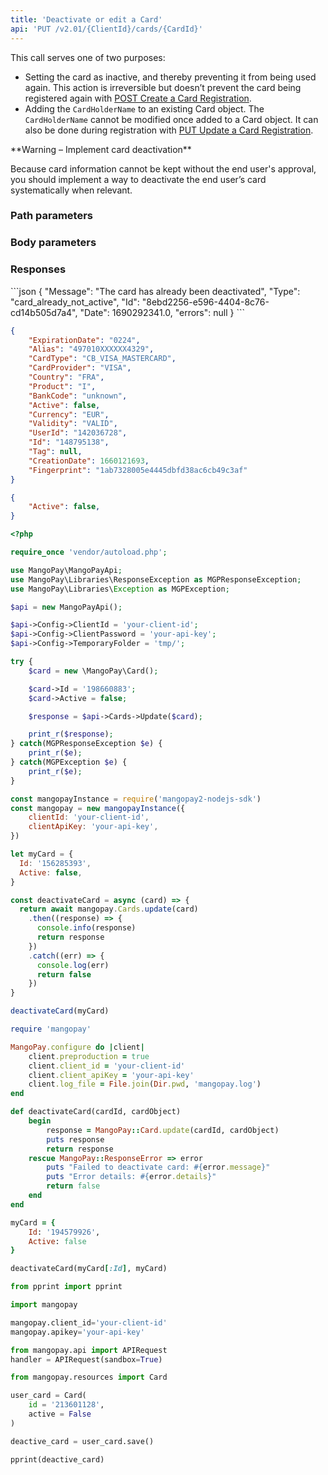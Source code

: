 ```yaml
---
title: 'Deactivate or edit a Card'  
api: 'PUT /v2.01/{ClientId}/cards/{CardId}'  
---
```


  

This call serves one of two purposes:

- Setting the card as inactive, and thereby preventing it from being used again. This action is irreversible but doesn’t prevent the card being registered again with <a href="/api-reference/card-registrations/create-card-registration">POST Create a Card Registration</a>.
- Adding the `CardHolderName` to an existing Card object. The `CardHolderName` cannot be modified once added to a Card object. It can also be done during registration with <a href="/api-reference/card-registrations/update-card-registration">PUT Update a Card Registration</a>.

<Warning>  
**Warning – Implement card deactivation** 
  
Because card information cannot be kept without the end user's approval, you should implement a way to deactivate the end user’s card systematically when relevant.  
</Warning>  

### Path parameters  

<CardId1 />  

### Body parameters  

<Active1 />  

<CardHolderName1 />

### Responses  

<Accordion title="200">  

<ExpirationDate1Response />  

<AliasResponse />  

<CardType1Response />  

<CardProviderResponse />  

<Country4Response />  

<ProductResponse />  

<BankCodeResponse />  

<Active2Response />  

<Currency2Response />  

<ValidityResponse />  

<UserIdResponse />  

<Id4Response />  

<Tag6Response />  

<FingerprintResponse />

<CardHolderNameResponse/>

</Accordion>

<Accordion title="400 - Card is already deactivated">
```json
{
    "Message": "The card has already been deactivated",
    "Type": "card_already_not_active",
    "Id": "8ebd2256-e596-4404-8c76-cd14b505d7a4",
    "Date": 1690292341.0,
    "errors": null
}  
 ```  
</Accordion>  

<ResponseExample>  

```json 200  
{
    "ExpirationDate": "0224",
    "Alias": "497010XXXXXX4329",
    "CardType": "CB_VISA_MASTERCARD",
    "CardProvider": "VISA",
    "Country": "FRA",
    "Product": "I",
    "BankCode": "unknown",
    "Active": false,
    "Currency": "EUR",
    "Validity": "VALID",
    "UserId": "142036728",
    "Id": "148795138",
    "Tag": null,
    "CreationDate": 1660121693,
    "Fingerprint": "1ab7328005e4445dbfd38ac6cb49c3af"
}  
 ```  


</ResponseExample>  

<RequestExample>  
  
```json REST  
{
    "Active": false,
}  
```  

  
```php PHP  
<?php 

require_once 'vendor/autoload.php';

use MangoPay\MangoPayApi;
use MangoPay\Libraries\ResponseException as MGPResponseException;
use MangoPay\Libraries\Exception as MGPException;

$api = new MangoPayApi();

$api->Config->ClientId = 'your-client-id';
$api->Config->ClientPassword = 'your-api-key';
$api->Config->TemporaryFolder = 'tmp/';

try {
    $card = new \MangoPay\Card();

    $card->Id = '198660883';
    $card->Active = false;

    $response = $api->Cards->Update($card);

    print_r($response);
} catch(MGPResponseException $e) {
    print_r($e);
} catch(MGPException $e) {
    print_r($e);
}  
```  

  
```javascript NodeJS  
const mangopayInstance = require('mangopay2-nodejs-sdk')
const mangopay = new mangopayInstance({
    clientId: 'your-client-id',
    clientApiKey: 'your-api-key',
})

let myCard = {
  Id: '156285393',
  Active: false,
}

const deactivateCard = async (card) => {
  return await mangopay.Cards.update(card)
    .then((response) => {
      console.info(response)
      return response
    })
    .catch((err) => {
      console.log(err)
      return false
    })
}

deactivateCard(myCard)  
```  

  
```ruby Ruby  
require 'mangopay'

MangoPay.configure do |client|
    client.preproduction = true
    client.client_id = 'your-client-id'
    client.client_apiKey = 'your-api-key'
    client.log_file = File.join(Dir.pwd, 'mangopay.log')
end

def deactivateCard(cardId, cardObject)
    begin
        response = MangoPay::Card.update(cardId, cardObject)
        puts response
        return response
    rescue MangoPay::ResponseError => error
        puts "Failed to deactivate card: #{error.message}"
        puts "Error details: #{error.details}"
        return false
    end
end

myCard = {
    Id: '194579926',
    Active: false
}

deactivateCard(myCard[:Id], myCard)  
```  

  
```python Python  
from pprint import pprint

import mangopay

mangopay.client_id='your-client-id'
mangopay.apikey='your-api-key'

from mangopay.api import APIRequest
handler = APIRequest(sandbox=True)

from mangopay.resources import Card

user_card = Card(
    id = '213601128',
    active = False
)

deactive_card = user_card.save()

pprint(deactive_card)
```  

  
</RequestExample>